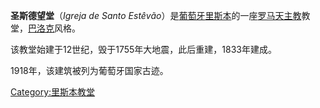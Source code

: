 {{Infobox religious building
| building_name         =圣斯德望堂 (里斯本) 
| image                 =Igreja de Santo Estêvão, seen from the Miradouro S. Luzia, Lisbon, Portugal.jpg
| caption               =
| location              =葡萄牙[[里斯本|里斯本]]espirito街16号
| religious_affiliation =[[罗马天主教|罗马天主教]]
| architecture_style    =[[巴洛克|巴洛克]]
| groundbreaking        ={{start date|}}
| year_completed        ={{end date|1833}}
}}
'''圣斯德望堂'''（''Igreja de Santo Estêvão''）是[[葡萄牙|葡萄牙]][[里斯本|里斯本]]的一座[[罗马天主教|罗马天主教]]教堂，[[巴洛克|巴洛克]]风格。

该教堂始建于12世纪，毁于1755年大地震，此后重建，1833年建成。

1918年，该建筑被列为葡萄牙国家古迹。

[[Category:里斯本教堂|Category:里斯本教堂]]